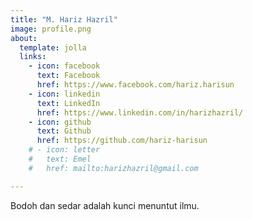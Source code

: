 ```yaml
---
title: "M. Hariz Hazril"
image: profile.png
about:
  template: jolla
  links:
    - icon: facebook
      text: Facebook
      href: https://www.facebook.com/hariz.harisun
    - icon: linkedin
      text: LinkedIn
      href: https://www.linkedin.com/in/harizhazril/
    - icon: github
      text: Github
      href: https://github.com/hariz-harisun
    # - icon: letter
    #   text: Emel
    #   href: mailto:harizhazril@gmail.com

---
```


Bodoh dan sedar adalah kunci menuntut ilmu.